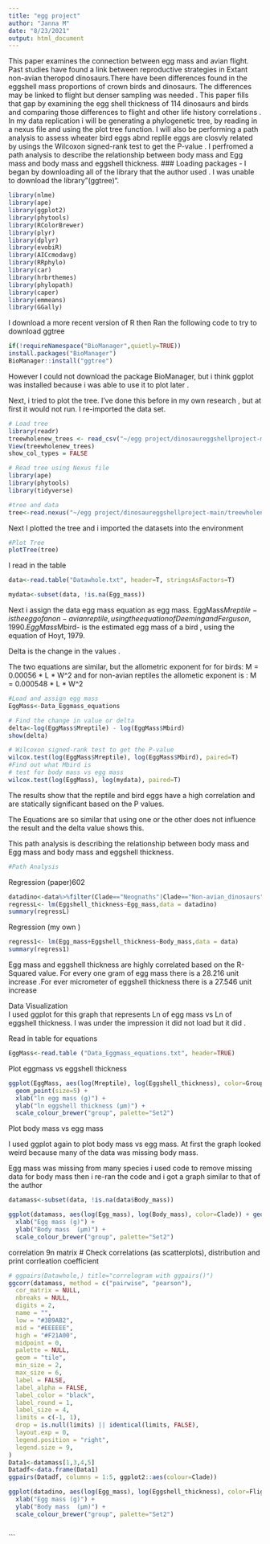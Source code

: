 ---
title: "egg project"
author: "Janna M"
date: "8/23/2021"
output: html_document
---
This paper examines the connection between egg mass and avian flight. Past studies have found a link between reproductive strategies in Extant non-avian theropod dinosaurs.There have been differences found in the eggshell mass proportions of crown birds and dinosaurs. The differences may be linked to flight but denser sampling was needed . This paper fills that gap by examining the egg shell thickness of  114 dinosaurs and birds and comparing those differences to flight and other life history correlations . In my data replication i will be generating a phylogenetic tree, by reading in a nexus file and using the plot tree function. I will also be performing a path analysis to assess wheater bird eggs abnd replile eggs are closvly related by usings the Wilcoxon signed-rank test to get the P-value . I perfromed a path analysis to describe the relationship between body mass and Egg mass and body mass and eggshell thickness. 
### Loading packages
- I began by downloading all of the library that the author used . I was unable to download the library"(ggtree)".


```{r, warning = F}
library(nlme)
library(ape)
library(ggplot2)
library(phytools)
library(RColorBrewer)
library(plyr)
library(dplyr)
library(evobiR)
library(AICcmodavg)
library(RRphylo)
library(car)
library(hrbrthemes)
library(phylopath)
library(caper)
library(emmeans)
library(GGally)
```
I download a more recent version of R then Ran the following code to try to download ggtree
```{r}
if(!requireNamespace("BioManager",quietly=TRUE))
install.packages("BioManager")
BioManager::install("ggtree")
```
However I could not download the package BioManager, but i think ggplot was installed because i was able to use it to plot later . 

Next, i tried to plot the tree. I've done this before in my own research , but at first it would not run. I re-imported the data set.

```{r}

# Load tree 
library(readr)
treewholenew_trees <- read_csv("~/egg project/dinosaureggshellproject-main/treewholenew.trees.nex")
View(treewholenew_trees)
show_col_types = FALSE
```
```{r}
# Read tree using Nexus file 
library(ape)
library(phytools)
library(tidyverse)

#tree and data
tree<-read.nexus("~/egg project/dinosaureggshellproject-main/treewholenew.trees.nex")
```
Next I plotted the tree  and i  imported the datasets into the environment 

```{r}
#Plot Tree 
plotTree(tree)

```

I read in the table 

```{r}

data<-read.table("Datawhole.txt", header=T, stringsAsFactors=T)

mydata<-subset(data, !is.na(Egg_mass))


```
Next i assign the data egg mass equation as egg mass. 
EggMass$Mreptile- is the egg of a non-avian reptile,using the equation of Deeming and Ferguson, 1990. 
EggMass$Mbird- is the estimated egg mass of a bird , using the equation of Hoyt, 1979.

Delta is the change in the values .

The two equations are similar, but the allometric exponent for 
for birds: M = 0.00056 * L * W^2
and for non-avian reptiles the allometic exponent is : M = 0.000548 * L * W^2

```{r}
#Load and assign egg mass 
EggMass<-Data_Eggmass_equations

# Find the change in value or delta 
delta<-log(EggMass$Mreptile) - log(EggMass$Mbird)
show(delta)

# Wilcoxon signed-rank test to get the P-value 
wilcox.test(log(EggMass$Mreptile), log(EggMass$Mbird), paired=T)
#Find out what Mbird is 
# test for body mass vs egg mass
wilcox.test(log(EggMass), log(mydata), paired=T)
```
The results show that the reptile  and bird eggs  have a high correlation and are statically significant based on the P values.

The Equations are so similar that using one or the other does not influence the result and the delta value shows this.

This path analysis is describing the relationship between body mass and Egg mass and body mass and eggshell thickness. 

```{r}
#Path Analysis
```

Regression (paper)602
```{r}
datadino<-data%>%filter(Clade=="Neognaths"|Clade=="Non-avian_dinosaurs"|Clade=="Paleognaths"|Clade== "Enantiornithes"|Clade=="Ornithuromorphs")
regressL<- lm(Eggshell_thickness~Egg_mass,data = datadino)
summary(regressL)
```

Regression (my own )

```{r}
regress1<- lm(Egg_mass+Eggshell_thickness~Body_mass,data = data)
summary(regress1)
```
 Egg mass and eggshell thickness are highly correlated based on the R-Squared value. 
For every one gram of egg mass there is a 28.216 unit increase .For ever micrometer of eggshell thickness there is a 27.546 unit increase 



Data Visualization  
I used ggplot for this graph that represents Ln of  egg mass vs Ln of eggshell thickness. I was under the impression it did not load but it did .

Read in table for equations 
```{r}
EggMass<-read.table ("Data_Eggmass_equations.txt", header=TRUE)
```
Plot eggmass vs eggshell thickness

```{r}

ggplot(EggMass, aes(log(Mreptile), log(Eggshell_thickness), color=Group)) +
  geom_point(size=5) +
  xlab("ln egg mass (g)") +
  ylab("ln eggshell thickness (µm)") +
  scale_colour_brewer("group", palette="Set2")
```


Plot body mass vs egg mass 

I used ggplot again to plot body mass vs egg mass.
At first the graph looked weird because many of the data was missing body mass.


Egg mass was missing from many species i used  code to remove missing data for body mass then i re-ran the code and i got a graph similar to that of the author 
```{r}
datamass<-subset(data, !is.na(data$Body_mass))

```

```{r}
ggplot(datamass, aes(log(Egg_mass), log(Body_mass), color=Clade)) + geom_point(size=2) +
  xlab("Egg mass (g)") +
  ylab("Body mass  (µm)") +
  scale_colour_brewer("group", palette="Set2")

```
correlation 9n matrix
# Check correlations (as scatterplots), distribution and print corrleation coefficient 
```{r}
# ggpairs(Datawhole,) title="correlogram with ggpairs()") 
ggcorr(datamass, method = c("pairwise", "pearson"),
  cor_matrix = NULL,
  nbreaks = NULL,
  digits = 2,
  name = "",
  low = "#3B9AB2",
  mid = "#EEEEEE",
  high = "#F21A00",
  midpoint = 0,
  palette = NULL,
  geom = "tile",
  min_size = 2,
  max_size = 6,
  label = FALSE,
  label_alpha = FALSE,
  label_color = "black",
  label_round = 1,
  label_size = 4,
  limits = c(-1, 1),
  drop = is.null(limits) || identical(limits, FALSE),
  layout.exp = 0,
  legend.position = "right",
  legend.size = 9,
) 
Data1<-datamass[1,3,4,5]
Datadf<-data.frame(Data1)
ggpairs(Datadf, columns = 1:5, ggplot2::aes(colour=Clade))
```


```{r}
ggplot(datadino, aes(log(Egg_mass), log(Eggshell_thickness), color=Flight)) + geom_point(size=2) +
  xlab("Egg mass (g)") +
  ylab("Body mass  (µm)") +
  scale_colour_brewer("group", palette="Set2") 
  

```
```

